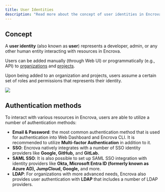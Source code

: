 ```yaml
---
title: User Identities
description: "Read more about the concept of user identities in Encrova."
---
```


## Concept

A **user identity** (also known as **user**) represents a developer, admin, or any other human entity interacting with resources in Encrova. 

Users can be added manually (through Web UI) or programmatically (e.g., API) to [organizations](../organization) and [projects](../projects). 

Upon being added to an organization and projects, users assume a certain set of roles and permissions that represents their identity. 
<Frame>
    <img src="/images/organization-members.png" />
</Frame>

## Authentication methods

To interact with various resources in Encrova, users are able to utilize a number of authentication methods: 
- **Email & Password**: the most common authentication method that is used for authentication into Web Dashboard and Encrova CLI. It is recommended to utilize <b>Multi-factor Authentication</b> in addition to it.
- **SSO**: Encrova natively integrates with a number of SSO identity providers like <b>Google, GitHub,</b> and <b>GitLab.</b>
- **SAML SSO**: It is also possible to set up SAML SSO integration with identity providers like <b>Okta, Microsoft Entra ID (formerly known as Azure AD), JumpCloud, Google,</b> and more.
- **LDAP**: For organizations with more advanced needs, Encrova also provides user authentication with <b>LDAP</b> that includes a number of LDAP providers.
